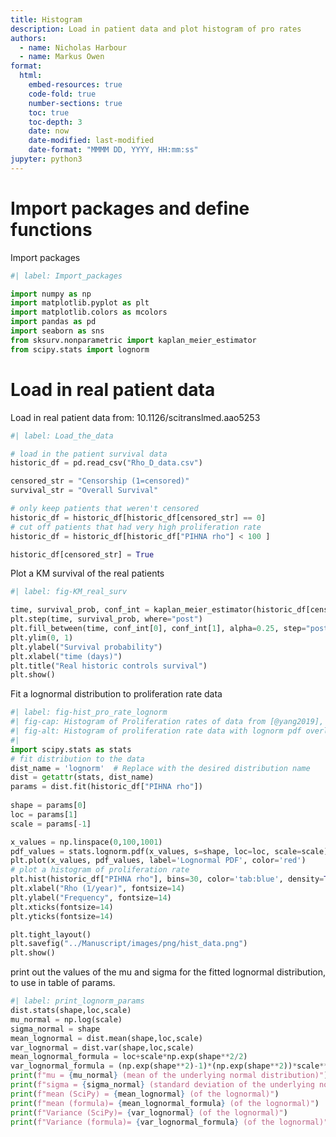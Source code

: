 ```yaml
---
title: Histogram
description: Load in patient data and plot histogram of pro rates
authors:
  - name: Nicholas Harbour
  - name: Markus Owen
format: 
  html:
    embed-resources: true
    code-fold: true
    number-sections: true
    toc: true
    toc-depth: 3
    date: now
    date-modified: last-modified
    date-format: "MMMM DD, YYYY, HH:mm:ss"
jupyter: python3
---
```



# Import packages and define functions

Import packages
```python
#| label: Import_packages

import numpy as np
import matplotlib.pyplot as plt
import matplotlib.colors as mcolors
import pandas as pd
import seaborn as sns
from sksurv.nonparametric import kaplan_meier_estimator
from scipy.stats import lognorm
```

# Load in real patient data

Load in real patient data from: 10.1126/scitranslmed.aao5253
```python
#| label: Load_the_data

# load in the patient survival data
historic_df = pd.read_csv("Rho_D_data.csv")

censored_str = "Censorship (1=censored)"
survival_str = "Overall Survival"

# only keep patients that weren't censored
historic_df = historic_df[historic_df[censored_str] == 0]
# cut off patients that had very high proliferation rate
historic_df = historic_df[historic_df["PIHNA rho"] < 100 ] 

historic_df[censored_str] = True
```

Plot a KM survival of the real patients
```python
#| label: fig-KM_real_surv

time, survival_prob, conf_int = kaplan_meier_estimator(historic_df[censored_str], historic_df[survival_str], conf_type="log-log")
plt.step(time, survival_prob, where="post")
plt.fill_between(time, conf_int[0], conf_int[1], alpha=0.25, step="post")
plt.ylim(0, 1)
plt.ylabel("Survival probability")
plt.xlabel("time (days)")
plt.title("Real historic controls survival")
plt.show()
```


Fit a lognormal distribution to proliferation rate data
```python
#| label: fig-hist_pro_rate_lognorm
#| fig-cap: Histogram of Proliferation rates of data from [@yang2019], fit to a lognorm distribution.
#| fig-alt: Histogram of proliferation rate data with lognorm pdf overleayed
#| 
import scipy.stats as stats
# fit distribution to the data
dist_name = 'lognorm'  # Replace with the desired distribution name
dist = getattr(stats, dist_name)
params = dist.fit(historic_df["PIHNA rho"])
    
shape = params[0]
loc = params[1]
scale = params[-1]

x_values = np.linspace(0,100,1001)
pdf_values = stats.lognorm.pdf(x_values, s=shape, loc=loc, scale=scale)
plt.plot(x_values, pdf_values, label='Lognormal PDF', color='red')
# plot a histogram of proliferation rate
plt.hist(historic_df["PIHNA rho"], bins=30, color='tab:blue', density=True)
plt.xlabel("Rho (1/year)", fontsize=14)
plt.ylabel("Frequency", fontsize=14)
plt.xticks(fontsize=14)
plt.yticks(fontsize=14)

plt.tight_layout()
plt.savefig("../Manuscript/images/png/hist_data.png")
plt.show()


```

print out the values of the mu and sigma for the fitted lognormal distribution, to use in table of params.
```python
#| label: print_lognorm_params
dist.stats(shape,loc,scale)
mu_normal = np.log(scale)
sigma_normal = shape
mean_lognormal = dist.mean(shape,loc,scale)
var_lognormal = dist.var(shape,loc,scale)
mean_lognormal_formula = loc+scale*np.exp(shape**2/2)
var_lognormal_formula = (np.exp(shape**2)-1)*(np.exp(shape**2))*scale**2
print(f"mu = {mu_normal} (mean of the underlying normal distribution)")
print(f"sigma = {sigma_normal} (standard deviation of the underlying normal distribution")
print(f"mean (SciPy) = {mean_lognormal} (of the lognormal)")
print(f"mean (formula)= {mean_lognormal_formula} (of the lognormal)")
print(f"Variance (SciPy)= {var_lognormal} (of the lognormal)")
print(f"Variance (formula)= {var_lognormal_formula} (of the lognormal)")
```






